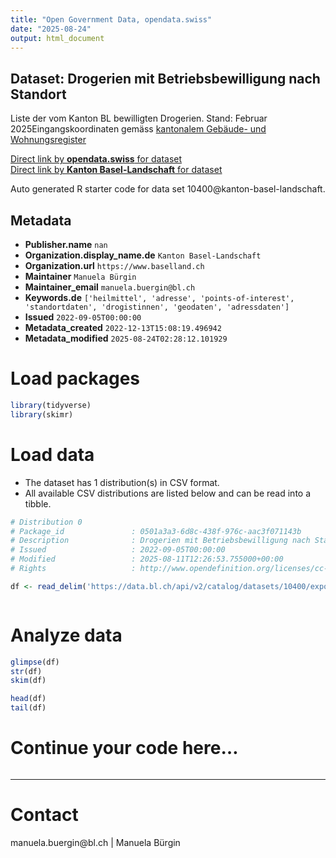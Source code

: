 ```yaml
---
title: "Open Government Data, opendata.swiss"
date: "2025-08-24"
output: html_document
---
```


## Dataset: Drogerien mit Betriebsbewilligung nach Standort

Liste der vom Kanton BL bewilligten Drogerien. Stand: Februar 2025Eingangskoordinaten gemäss [kantonalem Gebäude- und Wohnungsregister](https://data.bl.ch/explore/dataset/12180)

[Direct link by **opendata.swiss** for dataset](https://opendata.swiss/de/dataset/drogerien-mit-betriebsbewilligung-nach-standort-september-2022)<br>
[Direct link by **Kanton Basel-Landschaft** for dataset](https://data.bl.ch/explore/dataset/10400/)

Auto generated R starter code for data set 10400@kanton-basel-landschaft.

## Metadata

- **Publisher.name** `nan`
- **Organization.display_name.de** `Kanton Basel-Landschaft`
- **Organization.url** `https://www.baselland.ch`
- **Maintainer** `Manuela Bürgin`
- **Maintainer_email** `manuela.buergin@bl.ch`
- **Keywords.de** `['heilmittel', 'adresse', 'points-of-interest', 'standortdaten', 'drogistinnen', 'geodaten', 'adressdaten']`
- **Issued** `2022-09-05T00:00:00`
- **Metadata_created** `2022-12-13T15:08:19.496942`
- **Metadata_modified** `2025-08-24T02:28:12.101929`


# Load packages

```r

library(tidyverse)
library(skimr)

```

# Load data

-   The dataset has 1 distribution(s) in CSV format.
-   All available CSV distributions are listed below and can be read into a tibble.

```r

# Distribution 0
# Package_id               : 0501a3a3-6d8c-438f-976c-aac3f071143b
# Description              : Drogerien mit Betriebsbewilligung nach Standort (csv)
# Issued                   : 2022-09-05T00:00:00
# Modified                 : 2025-08-11T12:26:53.755000+00:00
# Rights                   : http://www.opendefinition.org/licenses/cc-by/

df <- read_delim('https://data.bl.ch/api/v2/catalog/datasets/10400/exports/csv?use_labels=true')



```

# Analyze data

```r

glimpse(df)
str(df)
skim(df)

head(df)
tail(df)

```

# Continue your code here...

```r

```

------------------------------------------------------------------------

# Contact

manuela.buergin@bl.ch | Manuela Bürgin
